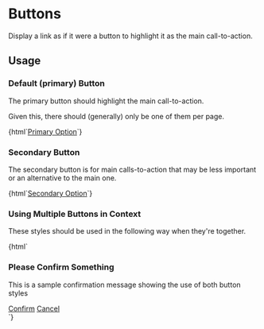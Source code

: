 
<Meta title="No Javascript|buttons" />

# Buttons

Display a link as if it were a button to highlight it as the main call-to-action.


## Usage

### Default (primary) Button
 
The primary button should highlight the main call-to-action. 

Given this, there should (generally) only be one of them per page.

<Preview>
  <Story name="button-default">
    {html`<a class="btn" href="javascript:void()">Primary Option</a>`}
  </Story>
</Preview>

### Secondary Button

The secondary button is for main calls-to-action that may be less important 
  or an alternative to the main one.

<Preview>
  <Story name="button-secondary">
    {html`<a class="btn btn-secondary" href="javascript:void()">Secondary Option</a>`}
  </Story>
</Preview>

### Using Multiple Buttons in Context

These styles should be used in the following way when they're together.

<Preview>
  <Story name="button-together">
    {html`
    <div class="secondary-menu"> 
      <h3>Please Confirm Something</h3>
      <p>This is a sample confirmation message showing the use of both button styles</p>
      <div class="flexw">
        <a class="btn" href="javascript:void()">Confirm</a>
        <a class="btn btn-secondary" href="javascript:void()">Cancel</a>
      </div>
    </div>
    `}
  </Story>
</Preview>
